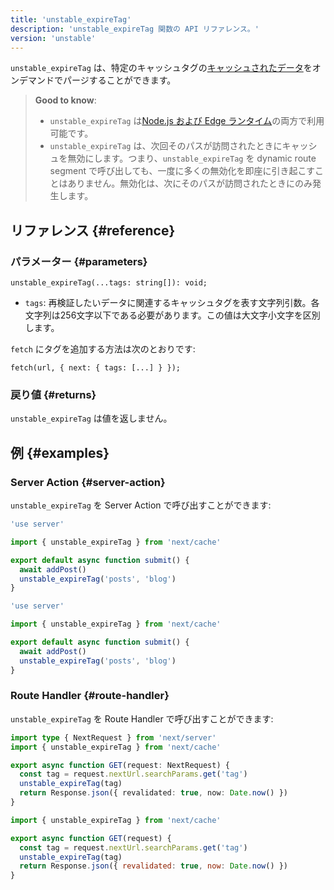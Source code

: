 ```yaml
---
title: 'unstable_expireTag'
description: 'unstable_expireTag 関数の API リファレンス。'
version: 'unstable'
---
```


`unstable_expireTag` は、特定のキャッシュタグの[キャッシュされたデータ](/docs/app/building-your-application/caching)をオンデマンドでパージすることができます。

> **Good to know**:
>
> - `unstable_expireTag` は[Node.js および Edge ランタイム](/docs/app/building-your-application/rendering/edge-and-nodejs-runtimes)の両方で利用可能です。
> - `unstable_expireTag` は、次回そのパスが訪問されたときにキャッシュを無効にします。つまり、`unstable_expireTag` を dynamic route segment で呼び出しても、一度に多くの無効化を即座に引き起こすことはありません。無効化は、次にそのパスが訪問されたときにのみ発生します。

## リファレンス {#reference}

### パラメーター {#parameters}

```tsx
unstable_expireTag(...tags: string[]): void;
```

- `tags`: 再検証したいデータに関連するキャッシュタグを表す文字列引数。各文字列は256文字以下である必要があります。この値は大文字小文字を区別します。

`fetch` にタグを追加する方法は次のとおりです:

```tsx
fetch(url, { next: { tags: [...] } });
```

### 戻り値 {#returns}

`unstable_expireTag` は値を返しません。

## 例 {#examples}

### Server Action {#server-action}

`unstable_expireTag` を Server Action で呼び出すことができます:

<Tabs>
<TabItem value="ts" label="TypeScript">

```ts title="app/actions.ts" switcher
'use server'

import { unstable_expireTag } from 'next/cache'

export default async function submit() {
  await addPost()
  unstable_expireTag('posts', 'blog')
}
```

</TabItem>
<TabItem value="js" label="JavaScript">

```js title="app/actions.js" switcher
'use server'

import { unstable_expireTag } from 'next/cache'

export default async function submit() {
  await addPost()
  unstable_expireTag('posts', 'blog')
}
```

</TabItem>
</Tabs>

### Route Handler {#route-handler}

`unstable_expireTag` を Route Handler で呼び出すことができます:

<Tabs>
<TabItem value="ts" label="TypeScript">

```ts title="app/api/revalidate/route.ts" switcher
import type { NextRequest } from 'next/server'
import { unstable_expireTag } from 'next/cache'

export async function GET(request: NextRequest) {
  const tag = request.nextUrl.searchParams.get('tag')
  unstable_expireTag(tag)
  return Response.json({ revalidated: true, now: Date.now() })
}
```

</TabItem>
<TabItem value="js" label="JavaScript">

```js title="app/api/revalidate/route.js" switcher
import { unstable_expireTag } from 'next/cache'

export async function GET(request) {
  const tag = request.nextUrl.searchParams.get('tag')
  unstable_expireTag(tag)
  return Response.json({ revalidated: true, now: Date.now() })
}
```

</TabItem>
</Tabs>
